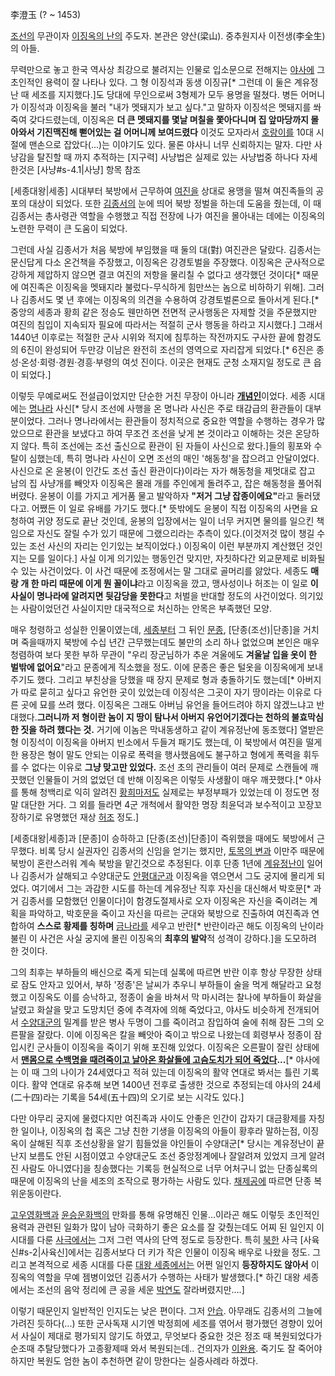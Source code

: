 李澄玉
(? ~ 1453)

[[조선]]의 무관이자 [[이징옥의 난]]의 주도자. 본관은 양산(梁山). 중추원지사 이전생(李全生)의 아들.

무력만으로 놓고 한국 역사상 최강으로 불려지는 인물로 입소문으로 전해지는 [[야사]]에 그 초인적인 용력이 잘 나타나 있다. 그 형 이징석과 동생 이징규[* 그런데 이 둘은 계유정난 때 세조를 지지했다.]도 당대에 무인으로써 3형제가 모두 용명을 떨쳤다. 병든 어머니가 이징석과 이징옥을 불러 "내가 멧돼지가 보고 싶다."고 말하자 이징석은 멧돼지를 쏴 죽여 갖다드렸는데, 이징옥은 '''더 큰 멧돼지를 몇날 며칠을 쫓아다니며 집 앞마당까지 몰아와서 기진맥진해 뻗어있는 걸 어머니께 보여드렸다''' 이것도 모자라서 [[호랑이]]를 10대 시절에 맨손으로 잡았다(...)는 이야기도 있다. 물론 야사니 너무 신뢰하지는 말자. 다만 사냥감을 탈진할 때 까지 추적하는 [지구력] 사냥법은 실제로 있는 사냥법중 하나다 자세한것은 [사냥#s-4.1|사냥] 항목 참조

[세종대왕|세종] 시대부터 북방에서 근무하여 [[여진]]을 상대로 용맹을 떨쳐 여진족들의 공포의 대상이 되었다. 또한 [[김종서]]의 눈에 띄어 북방 정벌을 하는데 도움을 줬는데, 이 때 김종서는 총사령관 역할을 수행했고 직접 전장에 나가 여진을 몰아내는 데에는 이징옥의 노련한 무력이 큰 도움이 되었다.

그런데 사실 김종서가 처음 북방에 부임했을 때 둘의 대(對) 여진관은 달랐다. 김종서는 문신답게 다소 온건책을 주장했고, 이징옥은 강경토벌을 주장했다. 이징옥은 군사적으로 강하게 제압하지 않으면 결코 여진의 저항을 물리칠 수 없다고 생각했던 것이다[* 때문에 여진족은 이징옥을 멧돼지라 불렀다-무식하게 힘만쓰는 놈으로 비하하기 위해]. 그러나 김종서도 몇 년 후에는 이징옥의 의견을 수용하여 강경토벌론으로 돌아서게 된다.[* 중앙의 세종과 황희 같은 정승도 웬만하면 전면적 군사행동은 자제할 것을 주문했지만 여진의 침입이 지속되자 필요에 따라서는 적절히 군사 행동을 하라고 지시했다.] 그래서 1440년 이후로는 적절한 군사 시위와 적지에 침투하는 작전까지도 구사한 끝에 함경도의 6진이 완성되어 두만강 이남은 완전히 조선의 영역으로 자리잡게 되었다.[* 6진은 종성·온성·회령·경원·경흥·부령의 여섯 진이다. 이곳은 현재도 군청 소재지일 정도로 큰 읍이 되었다.] 

이렇듯 무예로써도 전설급이었지만 단순한 거친 무장이 아니라 '''[[개념]]인'''이었다. 세종 시대에는 [[명]]나라 사신[* 당시 조선에 사행을 온 명나라 사신은 주로 태감급의 환관들이 대부분이었다. 그러나 명나라에서는 환관들이 정치적으로 중요한 역할을 수행하는 경우가 많았으므로 환관을 보냈다고 하여 무조건 조선을 낮게 본 것이라고 이해하는 것은 온당하지 않다. 특히 조선에는 조선 출신으로 환관이 된 자들이 사신으로 왔다.]들의 횡포와 수탈이 심했는데, 특히 명나라 사신이 오면 조선의 매인 '해동청'을 잡으려고 안달이었다. 사신으로 온 윤봉(이 인간도 조선 출신 환관이다)이라는 자가 해동청을 제멋대로 잡고 남의 집 사냥개를 빼앗자 이징옥은 몰래 개를 주인에게 돌려주고, 잡은 해동청을 풀어줘 버렸다. 윤봉이 이를 가지고 게거품 물고 발악하자 '''"저거 그냥 잡종이에요"'''라고 둘러댔다고. 어쨌든 이 일로 유배를 가기도 했다.[* 뜻밖에도 윤봉이 직접 이징옥의 사면을 요청하여 귀양 정도로 끝난 것인데, 윤봉의 입장에서는 일이 너무 커지면 물의를 일으킨 책임으로 자신도 잘릴 수가 있기 때문에 그랬으리라는 추측이 있다.(이것저것 많이 챙길 수 있는 조선 사신의 자리는 인기있는 보직이었다.) 이징옥이 이런 부분까지 계산했던 것인지는 모를 일이다.] 사실 이게 의기있는 행동인건 맞지만, 자칫하다간 외교문제로 비화될 수 있는 사건이었다. 이 사건 때문에 조정에서는 말 그대로 골머리를 앓았다. 세종도 '''매랑 개 한 마리 때문에 이게 뭔 꼴이냐'''라고 이징옥을 깠고, 맹사성이나 허조는 이 일로 '''이 사실이 명나라에 알려지면 뒷감당을 못한다'''고 처벌을 반대할 정도의 사건이었다. 의기있는 사람이었던건 사실이지만 대국적으로 처신하는 안목은 부족했던 모양.

매우 청령하고 성실한 인물이였는데, [[세종]]부터 그 뒤인 [[문종]], [단종(조선)|단종]을 거치며 죽을때까지 북방에 수십 년간 근무했는데도 불만의 소리 하나 없었으며 본인은 매우 청렴하여 보다 못한 부하 무관이 "우리 장군님하가 추운 겨울에도 '''겨울날 입을 옷이 한 벌밖에 없어요'''"라고 문종에게 직소했을 정도. 이에 문종은 좋은 털옷을 이징옥에게 보내주기도 했다. 그리고 부친상을 당했을 때 장지 문제로 형과 충돌하기도 했는데[* 아버지가 따로 묻히고 싶다고 유언한 곳이 있었는데 이징석은 그곳이 자기 땅이라는 이유로 다른 곳에 묘를 쓰려 했다. 이징옥은 그래도 아버님 유언을 들어드려야 하지 않겠느냐고 반대했다.'''그러니까 저 형이란 놈이 지 땅이 탐나서 아버지 유언어기겠다는 천하의 불효막심한 짓을 하려 했다는 것.''' 거기에 이놈은 막내동생하고 같이 계유정난에 동조했다] 열받은 형 이징석이 이징옥을 아버지 빈소에서 두들겨 패기도 했는데, 이 북방에서 여진을 떨게 한 용장은 형이 말도 안되는 이유로 폭력을 행사했음에도 불구하고 형에게 폭력을 휘두를 수 없다는 이유로 '''그냥 맞고만 있었다.''' 조선 초의 관리들이 여러 문제로 스캔들에 깨끗했던 인물들이 거의 없었던 데 반해 이징옥은 이렇듯 사생활이 매우 깨끗했다.[* 야사를 통해 청백리로 익히 알려진 [[황희]]마저도 실제로는 부정부패가 있었는데 이 정도면 정말 대단한 거다. 그 외를 들라면 4군 개척에서 활약한 명장 최윤덕과 보수적이고 꼬장꼬장하기로 유명했던 재상 [[허조]] 정도.]
 
[세종대왕|세종]과 [문종]이 승하하고 [단종(조선)|단종]이 즉위했을 때에도 북방에서 근무했다. 비록 당시 실권자인 김종서의 신임을 얻기는 했지만, [[토목의 변]]과 이만주 때문에 북방이 혼란스러워 계속 북방을 맡긴것으로 추정된다. 이후 단종 1년에 [[계유정난]]이 일어나 김종서가 살해되고 수양대군도 [[안평대군]]과 이징옥을 엮으면서 그도 궁지에 몰리게 되었다. 여기에서 그는 과감한 시도를 하는데 계유정난 직후 자신을 대신해서 박호문[* 과거 김종서를 모함했던 인물이다]이 함경도절제사로 오자 이징옥은 자신을 죽이려는 계획을 파악하고, 박호문을 죽이고 자신을 따르는 군대와 북방으로 진출하여 여진족과 연합하여 '''스스로 황제를 칭하며''' [[금]]나라를 세우고 반란[* 반란이라곤 해도 이징옥의 난이라 불린 이 사건은 사실 궁지에 몰린 이징옥의 '''최후의 발악'''적 성격이 강하다.]을 도모하려 한 것이다. 

그의 최후는 부하들의 배신으로 죽게 되는데 실록에 따르면 반란 이후 항상 무장한 상태로 잠도 안자고 있어서, 부하 '정종'은 날씨가 추우니 부하들이 술을 먹게 해달라고 요청했고 이징옥도 이를 승낙하고, 정종이 술을 바쳐서 막 마시려는 찰나에 부하들이 화살을 날렸고 화살을 맞고 도망치던 중에 추격자에 의해 죽었다고, 야사도 비슷하게 전개되어서 [[수양대군]]의 밀계를 받은 병사 두명이 그를 죽이려고 잠입하여 술에 취해 잠든 그의 오른팔을 잘랐다. 이에 이징옥은 칼을 빼앗아 죽이고 밖으로 나왔는데 회령부사 정종이 잠입시킨 군사들이 이징옥을 죽이기 위해 포진해 있었다. 이징옥은 오른팔이 잘린 상태에서 '''[[전위|맨몸으로 수백명을 때려죽이고 날아온 화살들에 고슴도치가 되어 죽었다]]...'''[* 야사에는 이 때 그의 나이가 24세였다고 적혀 있는데 이징옥의 활약 연대로 봐서는 틀린 기록이다. 활약 연대로 유추해 보면 1400년 전후로 출생한 것으로 추정되는데 야사의 24세(二十四)라는 기록을 54세(五十四)의 오기로 보는 시각도 있다.]

다만 아무리 궁지에 물렸다지만 여진족과 사이도 안좋은 인간이 갑자기 대금황제를 자칭한 일이나, 이징옥의 첩 혹은 그냥 친한 기생을 이징옥의 아들이 황후라 말하는점, 이징옥이 살해된 직후 조선상황을 알기 힘들었을 야인들이 수양대군[* 당시는 계유정난이 끝난지 보름도 안된 시점이였고 수양대군도 조선 중앙정계에나 잘알려져 있었지 크게 알려진 사람도 아니였다]을 칭송했다는 기록등 현실적으로 너무 어처구니 없는 단종실록의 때문에 이징옥의 난을 세조의 조작으로 평가하는 사람도 있다. [[채제공]]에 따르면 단종 복위운동이란다.

[[고우영]]화백과 [[윤승운]]화백의 만화를 통해 유명해진 인물…이라곤 해도 이렇듯 초인적인 용력과 관련된 일화가 많이 남아 극화하기 좋은 요소를 잘 갖췄는데도 어찌 된 일인지 이 시대를 다룬 [[사극]]에서는 그저 그런 역사의 단역 정도로 등장한다. 특히 [[북한]] 사극 [사육신#s-2|사육신]에서는 김종서보다 더 키가 작은 인물이 이징옥 배우로 나왔을 정도. 그리고 본격적으로 세종 시대를 다룬 [[대왕 세종]]에서는 어쩐 일인지 '''등장하지도 않아서''' 이징옥의 역할을 무예 젬병이었던 김종서가 수행하는 사태가 발생했다.[* 하긴 대왕 세종에서는 조선의 음악 정리에 큰 공을 세운 [[박연]]도 잘라버렸지만….] 

이렇기 때문인지 일반적인 인지도는 낮은 편이다. 그저 [[안습]]. 아무래도 김종서의 그늘에 가려진 듯하다(...) 또한 군사독재 시기엔 박정희에 세조를 엮어서 평가했던 경향이 있어서 사실이 제대로 평가되지 않기도 하였고, 무엇보다 중요한 것은 정조 때 복원되었다가 순조때 추탈당했다가 고종황제때 와서 복원되는데.. 건의자가 [[이완용]]. 죽기도 잘 죽어야 하지만 복원도 엄한 놈이 추천하면 같이 망한다는 실증사례라 하겠다.
